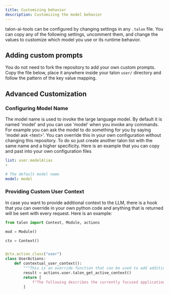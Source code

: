 ```yaml
---
title: Customizing behavior
description: Customizing the model behavior
---
```


talon-ai-tools can be configured by changing settings in any `.talon` file. You can copy any of the following settings, uncomment them, and change the values to customize which model you use or its runtime behavior.


<FetchedData data="https://raw.githubusercontent.com/C-Loftus/talon-ai-tools/main/talon-ai-settings.talon.example" />

## Adding custom prompts

You do not need to fork the repository to add your own custom prompts. Copy the file below, place it anywhere inside your talon `user/` directory and follow the pattern of the key value mapping.

<FetchedData data="https://raw.githubusercontent.com/C-Loftus/talon-ai-tools/main/GPT/lists/customPrompt.talon-list.example" />

## Advanced Customization

### Configuring Model Name

The model name is used to invoke the large language model. By default it is named 'model' and you can use 'model' when you invoke any commands. For example you can ask the model to do something for you by saying 'model ask \<text\>'. You can override this in your own configuration without changing this repository. To do so just create another talon list with the same name and a higher specificity. Here is an example that you can copy and past into your own configuration files

```yml
list: user.modelAlias
-

# The default model name
model: model
```

### Providing Custom User Context

In case you want to provide additional context to the LLM, there is a hook that you can override in your own python code and anything that is returned will be sent with every request. Here is an example:

```py
from talon import Context, Module, actions

mod = Module()

ctx = Context()


@ctx.action_class("user")
class UserActions:
    def contextual_user_context():
        """This is an override function that can be used to add additional context to the prompt"""
        result = actions.user.talon_get_active_context()
        return [
            f"The following describes the currently focused application:\n\n{result}"
        ]
```

